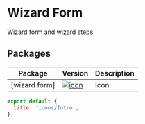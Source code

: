 
<Meta title="Wizard Form/Introductions"/>

# Wizard Form

Wizard form and wizard steps

## Packages

| Package                                   | Version                                                                                          | Description |
| ----------------------------------------- | ------------------------------------------------------------------------------------------------ | ----------- |
| [wizard form] | [![icon](https://img.shields.io/npm/v/@lion/icon.svg)](https://www.npmjs.com/package/@lion/icon) | Icon        |

```js script
export default {
  title: 'icons/Intro',
};
```

